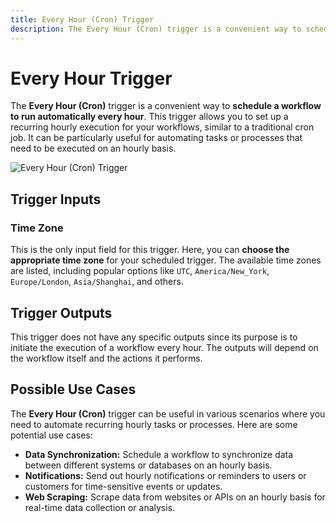 ```yaml
---
title: Every Hour (Cron) Trigger
description: The Every Hour (Cron) trigger is a convenient way to schedule a workflow to run automatically every hour.
---
```



# Every Hour Trigger

The **Every Hour (Cron)** trigger is a convenient way to **schedule a workflow to run automatically every hour**. This
trigger allows you to set up a recurring hourly execution for your workflows, similar to a traditional cron job. It can
be particularly useful for automating tasks or processes that need to be executed on an hourly basis.

<Image src={everyHour} alt='Every Hour (Cron) Trigger' width={1200} />

## Trigger Inputs

### Time Zone

This is the only input field for this trigger. Here, you can **choose the appropriate time zone** for your scheduled
trigger. The available time zones are listed, including popular options like `UTC`, `America/New_York`, `Europe/London`,
`Asia/Shanghai`, and others.

## Trigger Outputs

This trigger does not have any specific outputs since its purpose is to initiate the execution of a workflow every hour.
The outputs will depend on the workflow itself and the actions it performs.

## Possible Use Cases

The **Every Hour (Cron)** trigger can be useful in various scenarios where you need to automate recurring hourly tasks
or processes. Here are some potential use cases:

- **Data Synchronization:** Schedule a workflow to synchronize data between different systems or databases on an hourly
  basis.
- **Notifications:** Send out hourly notifications or reminders to users or customers for time-sensitive events or
  updates.
- **Web Scraping:** Scrape data from websites or APIs on an hourly basis for real-time data collection or analysis.
